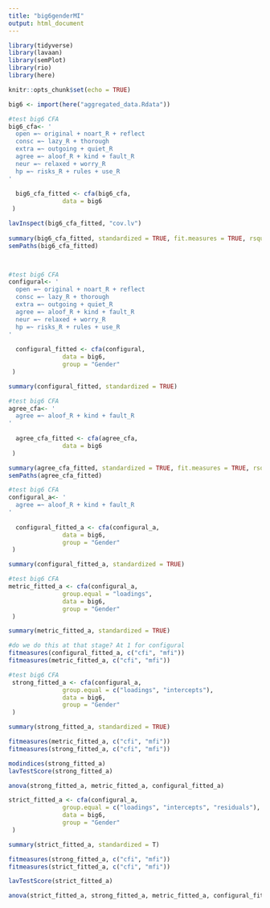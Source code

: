 ```yaml
---
title: "big6genderMI"
output: html_document
---
```


```r

library(tidyverse)
library(lavaan)
library(semPlot)
library(rio)
library(here)

knitr::opts_chunk$set(echo = TRUE)
```

```r

big6 <- import(here("aggregated_data.Rdata"))
```

```r

#test big6 CFA
big6_cfa<- '
  open =~ original + noart_R + reflect
  consc =~ lazy_R + thorough
  extra =~ outgoing + quiet_R
  agree =~ aloof_R + kind + fault_R
  neur =~ relaxed + worry_R
  hp =~ risks_R + rules + use_R
'
  
  big6_cfa_fitted <- cfa(big6_cfa,
               data = big6
 )

lavInspect(big6_cfa_fitted, "cov.lv")
  
summary(big6_cfa_fitted, standardized = TRUE, fit.measures = TRUE, rsquare = TRUE)
semPaths(big6_cfa_fitted)




```
```r
#test big6 CFA
configural<- '
  open =~ original + noart_R + reflect
  consc =~ lazy_R + thorough
  extra =~ outgoing + quiet_R
  agree =~ aloof_R + kind + fault_R
  neur =~ relaxed + worry_R
  hp =~ risks_R + rules + use_R
'
  
  configural_fitted <- cfa(configural,
               data = big6,
               group = "Gender"
 )

summary(configural_fitted, standardized = TRUE)
```

```r

#test big6 CFA
agree_cfa<- '
  agree =~ aloof_R + kind + fault_R
'
  
  agree_cfa_fitted <- cfa(agree_cfa,
               data = big6
 )

summary(agree_cfa_fitted, standardized = TRUE, fit.measures = TRUE, rsquare = TRUE)
semPaths(agree_cfa_fitted)
```

```r
#test big6 CFA
configural_a<- '
  agree =~ aloof_R + kind + fault_R
'
  
  configural_fitted_a <- cfa(configural_a,
               data = big6,
               group = "Gender"
 )

summary(configural_fitted_a, standardized = TRUE)
```

```r
#test big6 CFA
metric_fitted_a <- cfa(configural_a,
               group.equal = "loadings",
               data = big6,
               group = "Gender"
 )

summary(metric_fitted_a, standardized = TRUE)

#do we do this at that stage? At 1 for configural
fitmeasures(configural_fitted_a, c("cfi", "mfi"))
fitmeasures(metric_fitted_a, c("cfi", "mfi"))


```

```r
#test big6 CFA
 strong_fitted_a <- cfa(configural_a,
               group.equal = c("loadings", "intercepts"),
               data = big6,
               group = "Gender"
 )

summary(strong_fitted_a, standardized = TRUE)

fitmeasures(metric_fitted_a, c("cfi", "mfi"))
fitmeasures(strong_fitted_a, c("cfi", "mfi"))

modindices(strong_fitted_a)
lavTestScore(strong_fitted_a)

anova(strong_fitted_a, metric_fitted_a, configural_fitted_a)


```

```r
strict_fitted_a <- cfa(configural_a,
               group.equal = c("loadings", "intercepts", "residuals"),
               data = big6,
               group = "Gender"
 )

summary(strict_fitted_a, standardized = T)

fitmeasures(strong_fitted_a, c("cfi", "mfi"))
fitmeasures(strict_fitted_a, c("cfi", "mfi"))

lavTestScore(strict_fitted_a)

anova(strict_fitted_a, strong_fitted_a, metric_fitted_a, configural_fitted_a)
```
